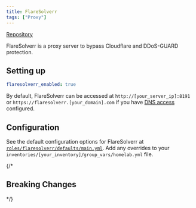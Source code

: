 ```yaml
---
title: FlareSolverr
tags: ["Proxy"]
---
```



[Repository](https://github.com/FlareSolverr/FlareSolverr)

<Tags tags={frontmatter.tags} />

FlareSolverr is a proxy server to bypass Cloudflare and DDoS-GUARD protection.

## Setting up

```yaml title="inventories/homelab/group_vars/homelab.yml"
flaresolverr_enabled: true
```

By default, FlareSolverr can be accessed at `http://[your_server_ip]:8191` or `https://flaresolverr.[your_domain].com` if you have [DNS access](../../guides/dns-access/) configured.

## Configuration

See the default configuration options for FlareSolverr at [`roles/flaresolverr/defaults/main.yml`](https://github.com/Dylancyclone/ansible-homelab-orchestration/blob/main/roles/flaresolverr/defaults/main.yml).
Add any overrides to your `inventories/[your_inventory]/group_vars/homelab.yml` file.

{/* 

## Breaking Changes

*/}